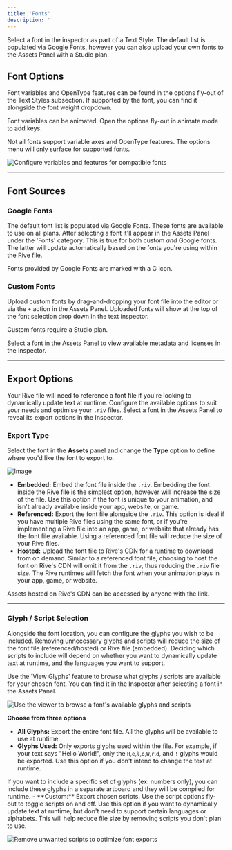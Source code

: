 ```yaml
---
title: 'Fonts'
description: ''
---
```


Select a font in the inspector as part of a Text Style. The default list is populated via Google Fonts, however you can also upload your own fonts to the Assets Panel with a Studio plan.

## Font Options

Font variables and OpenType features can be found in the options fly-out of the Text Styles subsection. If supported by the font, you can find it alongside the font weight dropdown.

<Info>Font variables can be animated. Open the options fly-out in animate mode to add keys.</Info>

<Info>Not all fonts support variable axes and OpenType features. The options menu will only surface for supported fonts.</Info>

![Configure variables and features for compatible fonts](https://ucarecdn.com/54d2b525-81bf-48b0-b4b0-99acfc6ea62d/)

---

## Font Sources

### Google Fonts

The default font list is populated via Google Fonts. These fonts are available to use on all plans. After selecting a font it'll appear in the Assets Panel under the 'Fonts' category. This is true for both custom *and* Google fonts. The latter will update automatically based on the fonts you're using within the Rive file.

<Info>Fonts provided by Google Fonts are marked with a G icon.</Info>

### Custom Fonts

Upload custom fonts by drag-and-dropping your font file into the editor or via the `+` action in the Assets Panel. Uploaded fonts will show at the top of the font selection drop down in the text inspector.

<Info>Custom fonts require a Studio plan.</Info>

<Info>Select a font in the Assets Panel to view available metadata and licenses in the Inspector.</Info>

---

## Export Options

Your Rive file will need to reference a font file if you're looking to dynamically update text at runtime. Configure the available options to suit your needs and optimise your `.riv` files. Select a font in the Assets Panel to reveal its export options in the Inspector.

### Export Type

Select the font in the **Assets** panel and change the **Type** option to define where you'd like the font to export to.

![Image](/images/editor/text/3e0e6c7f-2dcb-49a4-bc3c-8fcd32c7605e.webp)

- **Embedded:** Embed the font file inside the `.riv`. Embedding the font inside the Rive file is the simplest option, however will increase the size of the file. Use this option if the font is unique to your animation, and isn't already available inside your app, website, or game.
- **Referenced:** Export the font file alongside the `.riv`. This option is ideal if you have multiple Rive files using the same font, or if you're implementing a Rive file into an app, game, or website that already has the font file available. Using a referenced font file will reduce the size of your Rive files.
- **Hosted:** Upload the font file to Rive's CDN for a runtime to download from on demand. Similar to a referenced font file, choosing to host the font on Rive's CDN will omit it from the `.riv`, thus reducing the `.riv` file size. The Rive runtimes will fetch the font when your animation plays in your app, game, or website.

<Info>Assets hosted on Rive's CDN can be accessed by anyone with the link.</Info>

---

### Glyph / Script Selection

Alongside the font location, you can configure the glyphs you wish to be included. Removing unnecessary glyphs and scripts will reduce the size of the font file (referenced/hosted) or Rive file (embedded). Deciding which scripts to include will depend on whether you want to dynamically update text at runtime, and the languages you want to support.

<Info>Use the 'View Glyphs' feature to browse what glyphs / scripts are available for your chosen font. You can find it in the Inspector after selecting a font in the Assets Panel.</Info>

![Use the viewer to browse a font's available glyphs and scripts](https://ucarecdn.com/5dca4473-2bd7-44b2-a1d7-677dc14c58f8/)

**Choose from three options**

- **All Glyphs:** Export the entire font file. All the glyphs will be available to use at runtime.
- **Glyphs Used:** Only exports glyphs used within the file. For example, if your text says "Hello World!", only the `H`,`e`,`l`,`o`,`W`,`r`,`d`, and `!` glyphs would be exported. Use this option if you don't intend to change the text at runtime.
<Tip>
  If you want to include a specific set of glyphs (ex: numbers only), you can include these glyphs in a separate artboard and they will be compiled for runtime.
</Tip>
- **Custom:** Export chosen scripts. Use the script options fly-out to toggle scripts on and off. Use this option if you want to dynamically update text at runtime, but don't need to support certain languages or alphabets. This will help reduce file size by removing scripts you don't plan to use.

![Remove unwanted scripts to optimize font exports](https://ucarecdn.com/2610dd6a-5b58-49cf-8c75-c58558185c02/)

